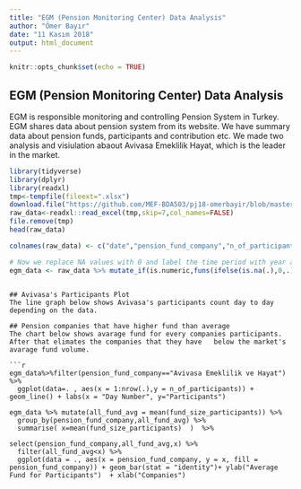 ---
title: "EGM (Pension Monitoring Center) Data Analysis"
author: "Ömer Bayır"
date: "11 Kasım 2018"
output: html_document
---

```{r setup, include=FALSE}
knitr::opts_chunk$set(echo = TRUE)
```

## EGM (Pension Monitoring Center) Data Analysis

EGM is responsible monitoring and controlling Pension System in Turkey. EGM shares data about pension system from its website. We have summary data about pension funds, participants and contribution etc. 
We made two analysis and visiulation abaout Avivasa Emeklilik Hayat, which is the leader in the market.

```{r cars}
library(tidyverse)
library(dplyr)
library(readxl)
tmp<-tempfile(fileext=".xlsx")
download.file("https://github.com/MEF-BDA503/pj18-omerbayir/blob/master/week3/egm_example_data.xlsx?raw=true",destfile=tmp,mode = 'wb')
raw_data<-readxl::read_excel(tmp,skip=7,col_names=FALSE)
file.remove(tmp)
head(raw_data)

colnames(raw_data) <- c("date","pension_fund_company","n_of_participants","fund_size_participants","gov_contribution","contribution","n_of_pensioners","n_of_ind_contracts","n_of_group_ind_contracts","n_of_employer_group_certificates","n_total","size_of_ind_contracts","size_of_group_ind_contracts","size_of_employer_group_certificates","size_total")

# Now we replace NA values with 0 and label the time period with year and month, so when we merge the data we won't be confused.
egm_data <- raw_data %>% mutate_if(is.numeric,funs(ifelse(is.na(.),0,.))) 

```



```

## Avivasa's Participants Plot
The line graph below shows Avivasa's participants count day to day depending on the data.

## Pension companies that have higher fund than average
The chart below shows avarage fund for every companies participants. After that elimates the companies that they have   below the market's avarage fund volume.

```{r pressure, echo=FALSE}

egm_data%>%filter(pension_fund_company=="Avivasa Emeklilik ve Hayat") %>% 
  ggplot(data=. , aes(x = 1:nrow(.),y = n_of_participants)) + geom_line() + labs(x = "Day Number", y="Participants")

egm_data %>% mutate(all_fund_avg = mean(fund_size_participants)) %>%
  group_by(pension_fund_company,all_fund_avg) %>% 
  summarise( x=mean(fund_size_participants)  )  %>%
  
select(pension_fund_company,all_fund_avg,x) %>% 
  filter(all_fund_avg<x) %>%
  ggplot(data = ., aes(x = pension_fund_company, y = x, fill = pension_fund_company)) + geom_bar(stat = "identity")+ ylab("Average Fund for Participants")  + xlab("Companies") 



```
